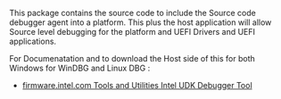 <!-- [[Category:EDKII Packages]] -->
This package contains the source code to include the Source code debugger agent into a platform.  This plus the host application will allow Source level debugging for the platform and UEFI Drivers and UEFI applications. 


For Documenatation and to download the Host side of this for both Windows for WinDBG and Linux DBG : 
*  [https://firmware.intel.com/develop/intel-uefi-tools-and-utilities/intel-uefi-development-kit-debugger-tool#overlay-context=develop  firmware.intel.com Tools and Utilities Intel UDK Debugger Tool]

<!-- [[Category:Debug]] -->